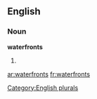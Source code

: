 ==English==

===Noun===
'''waterfronts'''

# {{plural of|[[waterfront]]}}

[[Category:English plurals]]

[[ar:waterfronts]]
[[fr:waterfronts]]